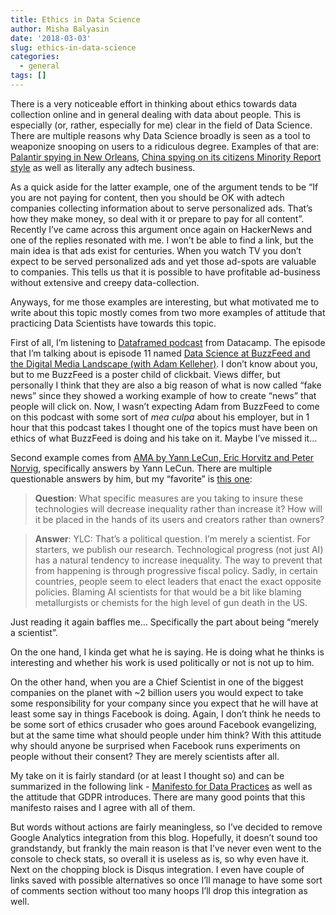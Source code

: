 ```yaml
---
title: Ethics in Data Science
author: Misha Balyasin
date: '2018-03-03'
slug: ethics-in-data-science
categories:
  - general
tags: []
---
```


There is a very noticeable effort in thinking about ethics towards data collection online and in general dealing with data about people. This is especially (or, rather, especially for me) clear in the field of Data Science. There are multiple reasons why Data Science broadly is seen as a tool to weaponize snooping on users to a ridiculous degree. Examples of that are: [Palantir spying in New Orleans](https://www.theverge.com/2018/2/27/17054740/palantir-predictive-policing-tool-new-orleans-nopd), [China spying on its citizens Minority Report style](https://www.theglobeandmail.com/news/world/china-using-big-data-to-detain-people-in-re-education-before-crime-committed-report/article38126551/) as well as literally any adtech business. 

As a quick aside for the latter example, one of the argument tends to be "If you are not paying for content, then you should be OK with adtech companies collecting information about to serve personalized ads. That's how they make money, so deal with it or prepare to pay for all content". Recently I've came across this argument once again on HackerNews and one of the replies resonated with me. I won't be able to find a link, but the main idea is that ads exist for centuries. When you watch TV you don't expect to be served personalized ads and yet those ad-spots are valuable to companies. This tells us that it is possible to have profitable ad-business without extensive and creepy data-collection.

Anyways, for me those examples are interesting, but what motivated me to write about this topic mostly comes from two more examples of attitude that practicing Data Scientists have towards this topic. 

First of all, I'm listening to [Dataframed podcast](https://www.datacamp.com/community/podcast) from Datacamp. The episode that I'm talking about is episode 11 named [Data Science at BuzzFeed and the Digital Media Landscape (with Adam Kelleher)](https://www.datacamp.com/community/podcast/buzzfeed-digital-media). I don't know about you, but to me BuzzFeed is a poster child of clickbait. Views differ, but personally I think that they are also a big reason of what is now called "fake news" since they showed a working example of how to create "news" that people will click on. Now, I wasn't expecting Adam from BuzzFeed to come on this podcast with some sort of *mea culpa* about his employer, but in 1 hour that this podcast takes I thought one of the topics must have been on ethics of what BuzzFeed is doing and his take on it. Maybe I've missed it...

Second example comes from [AMA by Yann LeCun, Eric Horvitz and Peter Norvig](https://www.reddit.com/r/science/comments/7yegux/aaas_ama_hi_were_researchers_from_google/), specifically answers by Yann LeCun. There are multiple questionable answers by him, but my "favorite" is [this one](https://www.reddit.com/r/science/comments/7yegux/aaas_ama_hi_were_researchers_from_google/dufwinm/):

> **Question**: What specific measures are you taking to insure these technologies will decrease inequality rather than increase it? How will it be placed in the hands of its users and creators rather than owners?

> **Answer**: YLC: That's a political question. I'm merely a scientist. For starters, we publish our research. Technological progress (not just AI) has a natural tendency to increase inequality. The way to prevent that from happening is through progressive fiscal policy. Sadly, in certain countries, people seem to elect leaders that enact the exact opposite policies. Blaming AI scientists for that would be a bit like blaming metallurgists or chemists for the high level of gun death in the US.

Just reading it again baffles me... Specifically the part about being "merely a scientist".

On the one hand, I kinda get what he is saying. He is doing what he thinks is interesting and whether his work is used politically or not is not up to him.

On the other hand, when you are a Chief Scientist in one of the biggest companies on the planet with ~2 billion users you would expect to take some responsibility for your company since you expect that he will have at least some say in things Facebook is doing. Again, I don't think he needs to be some sort of ethics crusader who goes around Facebook evangelizing, but at the same time what should people under him think? With this attitude why should anyone be surprised when Facebook runs experiments on people without their consent? They are merely scientists after all.

My take on it is fairly standard (or at least I thought so) and can be summarized in the following link - [Manifesto for Data Practices](https://datapractices.org/manifesto/) as well as the attitude that GDPR introduces. There are many good points that this manifesto raises and I agree with all of them. 

But words without actions are fairly meaningless, so I've decided to remove Google Analytics integration from this blog. Hopefully, it doesn't sound too grandstandy, but frankly the main reason is that I've never even went to the console to check stats, so overall it is useless as is, so why even have it. Next on the chopping block is Disqus integration. I even have couple of links saved with possible alternatives so once I'll manage to have some sort of comments section without too many hoops I'll drop this integration as well.
